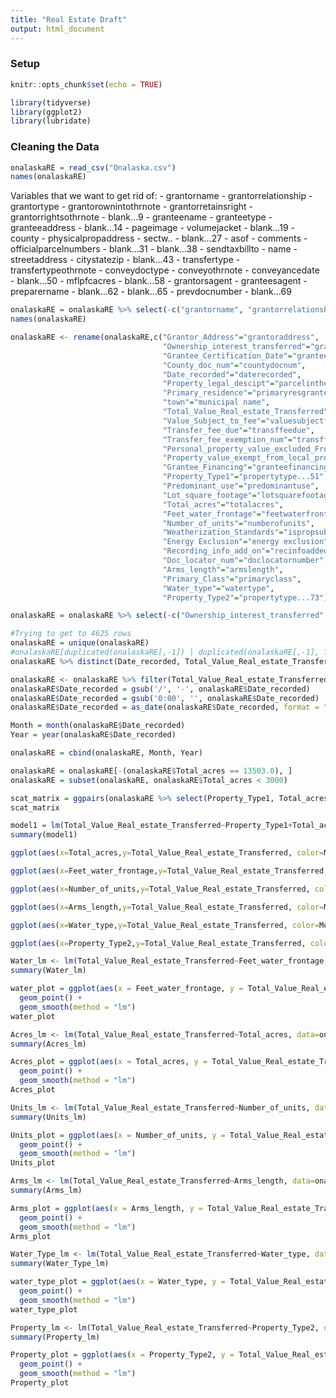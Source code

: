 ---
title: "Real Estate Draft"
output: html_document
---

### Setup

```{r setup, include=FALSE}
knitr::opts_chunk$set(echo = TRUE)
```

```{r}
library(tidyverse)
library(ggplot2)
library(lubridate)
```

### Cleaning the Data

```{r}
onalaskaRE = read_csv("Onalaska.csv")
names(onalaskaRE)
```

Variables that we want to get rid of: 
- grantorname
- grantorrelationship
- grantortype
- grantorownintothrnote
- grantorretainsright
- grantorrightsothrnote
- blank...9
- granteename
- granteetype
- granteeaddress
- blank...14
- pageimage
- volumejacket
- blank...19
- county
- physicalpropaddress
- sectw..
- blank...27
- asof
- comments
- officialparcelnumbers
- blank...31
- blank...38
- sendtaxbillto
- name
- streetaddress
- citystatezip
- blank...43
- transfertype
- transfertypeothrnote
- conveydoctype
- conveyothrnote
- conveyancedate
- blank...50
- mflpfcacres
- blank...58
- grantorsagent
- granteesagent
- preparername
- blank...62
- blank...65
- prevdocnumber
- blank...69

```{r}
onalaskaRE = onalaskaRE %>% select(-c("grantorname", "grantorrelationship", "grantortype", "grantorownintothrnote", "grantorretainsright", "grantorrightsothrnote", "blank...9", "granteename", "granteetype", "granteeaddress", "blank...14", "pageimage", "volumejacket", "blank...19", "county", "physicalpropaddress", "sectwshpbaselinerngemeridian", "blank...27", "asof", "comments", "officialparcelnumbers", "blank...31", "blank...38", "sendtaxbillto", "name", "streetaddress", "citystatezip", "blank...43", "transfertype", "transfertypeothrnote", "conveydoctype", "conveyothrnote", "conveyancedate", "blank...50", "mflpfcacres", "blank...58", "grantorsagent", "granteesagent", "preparername", "blank...62", "blank...65", "prevdocnumber", "blank...69", "subdivcondolotunitblock"))
names(onalaskaRE)
```

```{r rename}
onalaskaRE <- rename(onalaskaRE,c("Grantor_Address"="grantoraddress",          
                                  "Ownership_interest_transferred"="grantorownership",         
                                  "Grantee_Certification_Date"="granteecertdate",       
                                  "County_doc_num"="countydocnum",         
                                  "Date_recorded"="daterecorded",            
                                  "Property_legal_descipt"="parcelinthe",           
                                  "Primary_residence"="primaryresgrantee",        
                                  "town"="municipal name",       
                                  "Total_Value_Real_estate_Transferred"="totvalrealestatetransfrd",
                                  "Value_Subject_to_fee"="valuesubjectfee",          
                                  "Transfer_fee_due"="transffeedue",             
                                  "Transfer_fee_exemption_num"="transffeeexemptnum",      
                                  "Personal_property_value_excluded_From_total_value"="ppvalueexcluded",          
                                  "Property_value_exempt_from_local_property_tax"="propvalueexemptloctax",    
                                  "Grantee_Financing"="granteefinancing",        
                                  "Property_Type1"="propertytype...51",        
                                  "Predominant_use"="predominantuse",           
                                  "Lot_square_footage"="lotsquarefootage",         
                                  "Total_acres"="totalacres",               
                                  "Feet_water_frontage"="feetwaterfrontage",        
                                  "Number_of_units"="numberofunits",           
                                  "Weatherization_Standards"="ispropsubtoresrentstand",  
                                  "Energy Exclusion"="energy exclusion",         
                                  "Recording_info_add_on"="recinfoaddedon",          
                                  "Doc_locator_num"="doclocatornumber",         
                                  "Arms_length"="armslength",               
                                  "Primary_Class"="primaryclass",            
                                  "Water_type"="watertype",                
                                  "Property_Type2"="propertytype...73"))
```

```{r}
onalaskaRE = onalaskaRE %>% select(-c("Ownership_interest_transferred", "Grantee_Certification_Date", "County_doc_num", "Property_legal_descipt", "Primary_residence", "town", "Value_Subject_to_fee", "Transfer_fee_due", "Transfer_fee_exemption_num", "Personal_property_value_excluded_From_total_value", "Property_value_exempt_from_local_property_tax", "Grantee_Financing", "Predominant_use", "Lot_square_footage", "Weatherization_Standards", "Recording_info_add_on", "Doc_locator_num"))

#Trying to get to 4625 rows
onalaskaRE = unique(onalaskaRE)
#onalaskaRE[duplicated(onalaskaRE[,-1]) | duplicated(onalaskaRE[,-1], fromLast = TRUE),]
onalaskaRE %>% distinct(Date_recorded, Total_Value_Real_estate_Transferred, Property_Type1, Total_acres, Feet_water_frontage, Number_of_units, `Energy Exclusion`, Arms_length, Primary_Class, Water_type, Property_Type2, .keep_all = TRUE)
```

```{r filter total value of real estate}
onalaskaRE <- onalaskaRE %>% filter(Total_Value_Real_estate_Transferred>1)
onalaskaRE$Date_recorded = gsub('/', '-', onalaskaRE$Date_recorded)
onalaskaRE$Date_recorded = gsub('0:00', '', onalaskaRE$Date_recorded)
onalaskaRE$Date_recorded = as_date(onalaskaRE$Date_recorded, format = "%m-%d-%Y")

Month = month(onalaskaRE$Date_recorded)
Year = year(onalaskaRE$Date_recorded)

onalaskaRE = cbind(onalaskaRE, Month, Year)

```

```{r extra cleaning of the data}
onalaskaRE = onalaskaRE[-(onalaskaRE$Total_acres == 13503.0), ]
onalaskaRE = subset(onalaskaRE, onalaskaRE$Total_acres < 3000)
```

```{r scatterplot matrix}
scat_matrix = ggpairs(onalaskaRE %>% select(Property_Type1, Total_acres, Feet_water_frontage, Number_of_units, `Energy Exclusion`, Arms_length, Primary_Class, Water_type, Property_Type1, Total_Value_Real_estate_Transferred))
scat_matrix
```

```{r}
model1 = lm(Total_Value_Real_estate_Transferred~Property_Type1+Total_acres+Feet_water_frontage+Number_of_units+`Energy Exclusion`+Arms_length+Primary_Class+Water_type+Property_Type1, data = onalaskaRE)
summary(model1)
```

```{r Plot by Month}
ggplot(aes(x=Total_acres,y=Total_Value_Real_estate_Transferred, color=Month),data=onalaskaRE)+geom_point()

ggplot(aes(x=Feet_water_frontage,y=Total_Value_Real_estate_Transferred, color=Month),data=onalaskaRE)+geom_point()

ggplot(aes(x=Number_of_units,y=Total_Value_Real_estate_Transferred, color=Month),data=onalaskaRE)+geom_point()

ggplot(aes(x=Arms_length,y=Total_Value_Real_estate_Transferred, color=Month),data=onalaskaRE)+geom_point()

ggplot(aes(x=Water_type,y=Total_Value_Real_estate_Transferred, color=Month),data=onalaskaRE)+geom_point()

ggplot(aes(x=Property_Type2,y=Total_Value_Real_estate_Transferred, color=Month),data=onalaskaRE)+geom_point()

```

```{r Feet From water}
Water_lm <- lm(Total_Value_Real_estate_Transferred~Feet_water_frontage, data=onalaskaRE)
summary(Water_lm)

water_plot = ggplot(aes(x = Feet_water_frontage, y = Total_Value_Real_estate_Transferred), data = onalaskaRE) +
  geom_point() +
  geom_smooth(method = "lm")
water_plot
```

```{r Total Acres}
Acres_lm <- lm(Total_Value_Real_estate_Transferred~Total_acres, data=onalaskaRE)
summary(Acres_lm)

Acres_plot = ggplot(aes(x = Total_acres, y = Total_Value_Real_estate_Transferred), data = onalaskaRE) +
  geom_point() +
  geom_smooth(method = "lm")
Acres_plot
```

```{r Number of Units}
Units_lm <- lm(Total_Value_Real_estate_Transferred~Number_of_units, data=onalaskaRE)
summary(Units_lm)

Units_plot = ggplot(aes(x = Number_of_units, y = Total_Value_Real_estate_Transferred), data = onalaskaRE) +
  geom_point() +
  geom_smooth(method = "lm")
Units_plot
```

```{r Arms Length}
Arms_lm <- lm(Total_Value_Real_estate_Transferred~Arms_length, data=onalaskaRE)
summary(Arms_lm)

Arms_plot = ggplot(aes(x = Arms_length, y = Total_Value_Real_estate_Transferred), data = onalaskaRE) +
  geom_point() +
  geom_smooth(method = "lm")
Arms_plot
```

```{r Water Type}
Water_Type_lm <- lm(Total_Value_Real_estate_Transferred~Water_type, data=onalaskaRE)
summary(Water_Type_lm)

water_type_plot = ggplot(aes(x = Water_type, y = Total_Value_Real_estate_Transferred), data = onalaskaRE) +
  geom_point() +
  geom_smooth(method = "lm")
water_type_plot
```

```{r property type}
Property_lm <- lm(Total_Value_Real_estate_Transferred~Property_Type2, data=onalaskaRE)
summary(Property_lm)

Property_plot = ggplot(aes(x = Property_Type2, y = Total_Value_Real_estate_Transferred), data = onalaskaRE) +
  geom_point() +
  geom_smooth(method = "lm")
Property_plot
```
